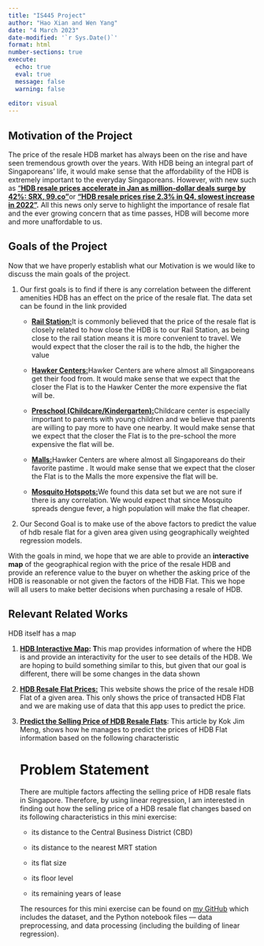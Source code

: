 ```yaml
---
title: "IS445 Project"
author: "Hao Xian and Wen Yang"
date: "4 March 2023"
date-modified: '`r Sys.Date()`'
format: html
number-sections: true
execute: 
  echo: true
  eval: true
  message: false
  warning: false
  
editor: visual
---
```


## Motivation of the Project

The price of the resale HDB market has always been on the rise and have seen tremendous growth over the years. With HDB being an integral part of Singaporeans' life, it would make sense that the affordability of the HDB is extremely important to the everyday Singaporeans. However, with new such as ["**HDB resale prices accelerate in Jan as million-dollar deals surge by 42%: SRX, 99.co"**](https://www.businesstimes.com.sg/property/hdb-resale-prices-accelerate-jan-million-dollar-deals-surge-42-srx-99co)or [**"HDB resale prices rise 2.3% in Q4, slowest increase in 2022"**](https://www.straitstimes.com/singapore/housing/hdb-resale-prices-rise-23-in-q4-slowest-increase-in-2022#:~:text=Resale%20prices%20grew%20by%2010.4,latest%20round%20of%20property%20curbs.)**.** All this news only serve to highlight the importance of resale flat and the ever growing concern that as time passes, HDB will become more and more unaffordable to us.

## Goals of the Project

Now that we have properly establish what our Motivation is we would like to discuss the main goals of the project.

1.  Our first goals is to find if there is any correlation between the different amenities HDB has an effect on the price of the resale flat. The data set can be found in the link provided

    -   [**Rail Station:**](https://dataportal.asia/dataset/203030733_master-plan-2019-rail-station-name-layer)It is commonly believed that the price of the resale flat is closely related to how close the HDB is to our Rail Station, as being close to the rail station means it is more convenient to travel. We would expect that the closer the rail is to the hdb, the higher the value

    -   [**Hawker Centers:**](https://dataportal.asia/dataset/192501037_hawker-centres)Hawker Centers are where almost all Singaporeans get their food from. It would make sense that we expect that the closer the Flat is to the Hawker Center the more expensive the flat will be.

    -   [**Preschool (Childcare/Kindergarten):**](https://dataportal.asia/dataset/203030733_pre-schools-location)Childcare center is especially important to parents with young children and we believe that parents are willing to pay more to have one nearby. It would make sense that we expect that the closer the Flat is to the pre-school the more expensive the flat will be.

    -   [**Malls:**](https://dataportal.asia/dataset/203030733_master-plan-2019-sdcp-park-mall-promenade-and-public-link)Hawker Centers are where almost all Singaporeans do their favorite pastime . It would make sense that we expect that the closer the Flat is to the Malls the more expensive the flat will be.

    -   [**Mosquito Hotspots:**](https://dataportal.asia/dataset/192501037_areas-with-high-aedes-population)We found this data set but we are not sure if there is any correlation. We would expect that since Mosquito spreads dengue fever, a high population will make the flat cheaper.

2.  Our Second Goal is to make use of the above factors to predict the value of hdb resale flat for a given area given using geographically weighted regression models.

With the goals in mind, we hope that we are able to provide an **interactive map** of the geographical region with the price of the resale HDB and provide an reference value to the buyer on whether the asking price of the HDB is reasonable or not given the factors of the HDB Flat. This we hope will all users to make better decisions when purchasing a resale of HDB.

## Relevant Related Works

HDB itself has a map

1.  [**HDB Interactive Map**](https://services2.hdb.gov.sg/web/fi10/emap.html)**: T**his map provides information of where the HDB is and provide an interactivity for the user to see details of the HDB. We are hoping to build something similar to this, but given that our goal is different, there will be some changes in the data shown

2.  [[**HDB Resale Flat Prices:**]{.underline}](https://services2.hdb.gov.sg/webapp/BB33RTIS/) This website shows the price of the resale HDB Flat of a given area. This only shows the price of transacted HDB Flat and we are making use of data that this app uses to predict the price.

3.  [[**Predict the Selling Price of HDB Resale Flats**]{.underline}](https://towardsdatascience.com/predict-the-selling-price-of-hdb-resale-flats-50530391a845): This article by Kok Jim Meng, shows how he manages to predict the prices of HDB Flat information based on the following characteristic

    # **Problem Statement**

    There are multiple factors affecting the selling price of HDB resale flats in Singapore. Therefore, by using linear regression, I am interested in finding out how the selling price of a HDB resale flat changes based on its following characteristics in this mini exercise:

    -   its distance to the Central Business District (CBD)

    -   its distance to the nearest MRT station

    -   its flat size

    -   its floor level

    -   its remaining years of lease

    The resources for this mini exercise can be found on [my GitHub](https://github.com/jimmeng-kok-2017/hdb_resale_lr_predict) which includes the dataset, and the Python notebook files --- data preprocessing, and data processing (including the building of linear regression).
